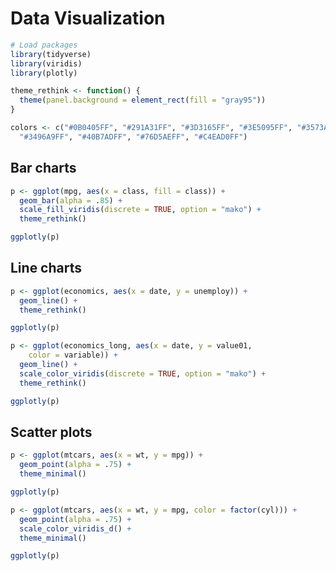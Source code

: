# Data Visualization

```r
# Load packages
library(tidyverse)
library(viridis)
library(plotly)

theme_rethink <- function() {
  theme(panel.background = element_rect(fill = "gray95"))
}

colors <- c("#0B0405FF", "#291A31FF", "#3D3165FF", "#3E5095FF", "#3573A1FF", 
  "#3496A9FF", "#40B7ADFF", "#76D5AEFF", "#C4EAD0FF")
```

## Bar charts

```r
p <- ggplot(mpg, aes(x = class, fill = class)) +
  geom_bar(alpha = .85) +
  scale_fill_viridis(discrete = TRUE, option = "mako") +
  theme_rethink()

ggplotly(p)
```

## Line charts

```r
p <- ggplot(economics, aes(x = date, y = unemploy)) + 
  geom_line() +
  theme_rethink()

ggplotly(p)
```

```r
p <- ggplot(economics_long, aes(x = date, y = value01, 
    color = variable)) +
  geom_line() +
  scale_color_viridis(discrete = TRUE, option = "mako") +
  theme_rethink()

ggplotly(p)
```

## Scatter plots

```r
p <- ggplot(mtcars, aes(x = wt, y = mpg)) +
  geom_point(alpha = .75) +
  theme_minimal()

ggplotly(p)
```

```r
p <- ggplot(mtcars, aes(x = wt, y = mpg, color = factor(cyl))) +
  geom_point(alpha = .75) +
  scale_color_viridis_d() +
  theme_minimal()

ggplotly(p)
```
